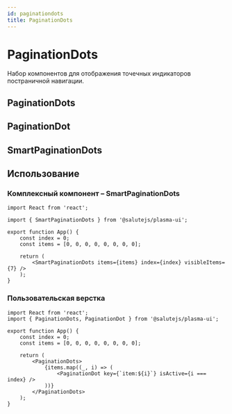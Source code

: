 ```yaml
---
id: paginationdots
title: PaginationDots
---
```



# PaginationDots
Набор компонентов для отображения точечных индикаторов постраничной навигации.

## PaginationDots
<Description name="PaginationDots" />

## PaginationDot
<Description name="PaginationDot" />

## SmartPaginationDots
<Description name="SmartPaginationDots" />
<PropsTable name="SmartPaginationDots" />

## Использование

### Комплексный компонент – SmartPaginationDots
```tsx live
import React from 'react';

import { SmartPaginationDots } from '@salutejs/plasma-ui';

export function App() {
    const index = 0;
    const items = [0, 0, 0, 0, 0, 0, 0, 0];

    return (
        <SmartPaginationDots items={items} index={index} visibleItems={7} />
    );
}
```

### Пользовательская верстка
```tsx live
import React from 'react';
import { PaginationDots, PaginationDot } from '@salutejs/plasma-ui';

export function App() {
    const index = 0;
    const items = [0, 0, 0, 0, 0, 0, 0, 0];

    return (
        <PaginationDots>
            {items.map((_, i) => (
                <PaginationDot key={`item:${i}`} isActive={i === index} />
            ))}
        </PaginationDots>
    );
}
```
